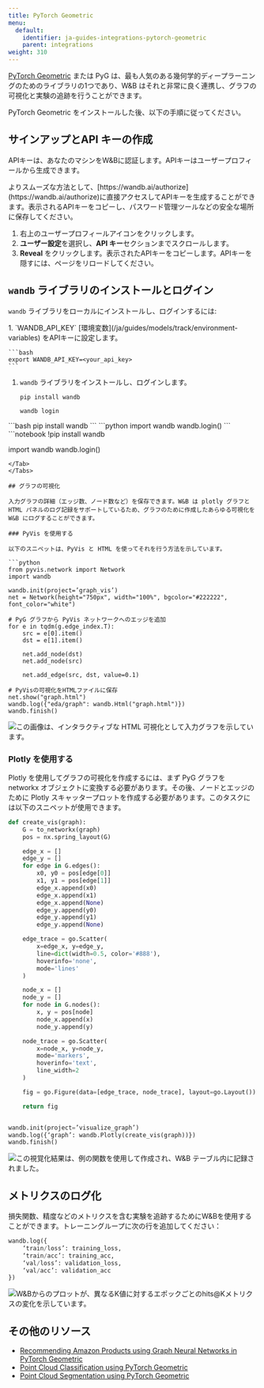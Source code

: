 ```yaml
---
title: PyTorch Geometric
menu:
  default:
    identifier: ja-guides-integrations-pytorch-geometric
    parent: integrations
weight: 310
---
```


[PyTorch Geometric](https://github.com/pyg-team/pytorch_geometric) または PyG は、最も人気のある幾何学的ディープラーニングのためのライブラリの1つであり、W&B はそれと非常に良く連携し、グラフの可視化と実験の追跡を行うことができます。

PyTorch Geometric をインストールした後、以下の手順に従ってください。

## サインアップとAPI キーの作成

APIキーは、あなたのマシンをW&Bに認証します。APIキーはユーザープロフィールから生成できます。

<Note>
よりスムーズな方法として、[https://wandb.ai/authorize](https://wandb.ai/authorize)に直接アクセスしてAPIキーを生成することができます。表示されるAPIキーをコピーし、パスワード管理ツールなどの安全な場所に保存してください。
</Note>

1. 右上のユーザープロフィールアイコンをクリックします。
2. **ユーザー設定**を選択し、**API キー**セクションまでスクロールします。
3. **Reveal** をクリックします。表示されたAPIキーをコピーします。APIキーを隠すには、ページをリロードしてください。

## `wandb` ライブラリのインストールとログイン

`wandb` ライブラリをローカルにインストールし、ログインするには:

<Tabs>
<Tab title="Command Line">
1. `WANDB_API_KEY` [環境変数](/ja/guides/models/track/environment-variables) をAPIキーに設定します。

    ```bash
    export WANDB_API_KEY=<your_api_key>
    ```

1. `wandb` ライブラリをインストールし、ログインします。

    ```shell
    pip install wandb

    wandb login
    ```
</Tab>
<Tab title="Python">
```bash
pip install wandb
```
```python
import wandb
wandb.login()
```
</Tab>
<Tab title="Python notebook">
```notebook
!pip install wandb

import wandb
wandb.login()
```
</Tab>
</Tabs>

## グラフの可視化

入力グラフの詳細（エッジ数、ノード数など）を保存できます。W&B は plotly グラフと HTML パネルのログ記録をサポートしているため、グラフのために作成したあらゆる可視化を W&B にログすることができます。

### PyVis を使用する

以下のスニペットは、PyVis と HTML を使ってそれを行う方法を示しています。

```python
from pyvis.network import Network
import wandb

wandb.init(project=’graph_vis’)
net = Network(height="750px", width="100%", bgcolor="#222222", font_color="white")

# PyG グラフから PyVis ネットワークへのエッジを追加
for e in tqdm(g.edge_index.T):
    src = e[0].item()
    dst = e[1].item()

    net.add_node(dst)
    net.add_node(src)
    
    net.add_edge(src, dst, value=0.1)

# PyVisの可視化をHTMLファイルに保存
net.show("graph.html")
wandb.log({"eda/graph": wandb.Html("graph.html")})
wandb.finish()
```

<Frame>
    <img src="/images/integrations/pyg_graph_wandb.png" alt="この画像は、インタラクティブな HTML 可視化として入力グラフを示しています。"  />
</Frame>

### Plotly を使用する

Plotly を使用してグラフの可視化を作成するには、まず PyG グラフを networkx オブジェクトに変換する必要があります。その後、ノードとエッジのために Plotly スキャッタープロットを作成する必要があります。このタスクには以下のスニペットが使用できます。

```python
def create_vis(graph):
    G = to_networkx(graph)
    pos = nx.spring_layout(G)

    edge_x = []
    edge_y = []
    for edge in G.edges():
        x0, y0 = pos[edge[0]]
        x1, y1 = pos[edge[1]]
        edge_x.append(x0)
        edge_x.append(x1)
        edge_x.append(None)
        edge_y.append(y0)
        edge_y.append(y1)
        edge_y.append(None)

    edge_trace = go.Scatter(
        x=edge_x, y=edge_y,
        line=dict(width=0.5, color='#888'),
        hoverinfo='none',
        mode='lines'
    )

    node_x = []
    node_y = []
    for node in G.nodes():
        x, y = pos[node]
        node_x.append(x)
        node_y.append(y)

    node_trace = go.Scatter(
        x=node_x, y=node_y,
        mode='markers',
        hoverinfo='text',
        line_width=2
    )

    fig = go.Figure(data=[edge_trace, node_trace], layout=go.Layout())

    return fig


wandb.init(project=’visualize_graph’)
wandb.log({‘graph’: wandb.Plotly(create_vis(graph))})
wandb.finish()
```

<Frame>
    <img src="/images/integrations/pyg_graph_plotly.png" alt="この視覚化結果は、例の関数を使用して作成され、W&B テーブル内に記録されました。"  />
</Frame>

## メトリクスのログ化

損失関数、精度などのメトリクスを含む実験を追跡するためにW&Bを使用することができます。トレーニングループに次の行を追加してください：

```python
wandb.log({
	‘train/loss’: training_loss,
	‘train/acc’: training_acc,
	‘val/loss’: validation_loss,
	‘val/acc’: validation_acc
})
```

<Frame>
    <img src="/images/integrations/pyg_metrics.png" alt="W&Bからのプロットが、異なるK値に対するエポックごとのhits@Kメトリクスの変化を示しています。"  />
</Frame>

## その他のリソース

- [Recommending Amazon Products using Graph Neural Networks in PyTorch Geometric](https://wandb.ai/manan-goel/gnn-recommender/reports/Recommending-Amazon-Products-using-Graph-Neural-Networks-in-PyTorch-Geometric--VmlldzozMTA3MzYw#what-does-the-data-look-like?)
- [Point Cloud Classification using PyTorch Geometric](https://wandb.ai/geekyrakshit/pyg-point-cloud/reports/Point-Cloud-Classification-using-PyTorch-Geometric--VmlldzozMTExMTE3)
- [Point Cloud Segmentation using PyTorch Geometric](https://wandb.ai/wandb/point-cloud-segmentation/reports/Point-Cloud-Segmentation-using-Dynamic-Graph-CNN--VmlldzozMTk5MDcy)